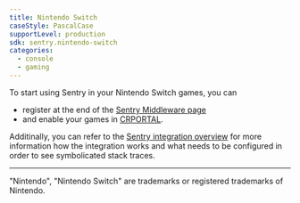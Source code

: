 ```yaml
---
title: Nintendo Switch
caseStyle: PascalCase
supportLevel: production
sdk: sentry.nintendo-switch
categories:
  - console
  - gaming
---
```


<PlatformContent includePath="getting-started-primer" />

To start using Sentry in your Nintendo Switch games, you can
- register at the end of the [Sentry Middleware page](https://developer.nintendo.com/group/development/getting-started/g1kr9vj6/middleware/sentry)
- and enable your games in [CRPORTAL](https://crash-report.wc.lp1.er.srv.nintendo.net/).

Additinally, you can refer to the
[Sentry integration overview](https://crash-report.wc.lp1.er.srv.nintendo.net/sentry/docs) for more information how the
integration works and what needs to be configured in order to see symbolicated stack traces.

---

"Nintendo", "Nintendo Switch" are trademarks or registered trademarks of Nintendo.
